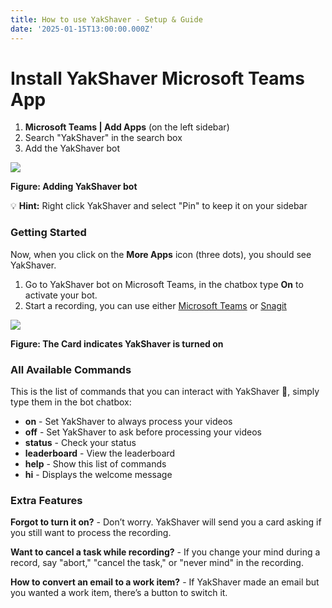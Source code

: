 ```yaml
---
title: How to use YakShaver - Setup & Guide
date: '2025-01-15T13:00:00.000Z'
---
```


# Install YakShaver Microsoft Teams App

1. **Microsoft Teams | Add Apps** (on the left sidebar)
2. Search "YakShaver" in the search box
3. Add the YakShaver bot

![](/adding-bot.png)

**Figure: Adding YakShaver bot**

💡 **Hint:** Right click YakShaver and select "Pin" to keep it on your sidebar

### Getting Started

Now, when you click on the **More Apps** icon (three dots), you should see YakShaver.

1. Go to YakShaver bot on Microsoft Teams, in the chatbox type **On** to activate your bot.
2. Start a recording, you can use either [Microsoft Teams](https://yakshaver.ai/docs/recording-work-item-and-tips) or [Snagit](https://yakshaver.ai/docs/recording-work-item-snagit)

![](/turn-on-card.png)

**Figure: The Card indicates YakShaver is turned on**

### All Available Commands

This is the list of commands that you can interact with YakShaver 🦬, simply type them in the bot chatbox:

* **on** - Set YakShaver to always process your videos
* **off** - Set YakShaver to ask before processing your videos
* **status** - Check your status
* **leaderboard** - View the leaderboard
* **help** - Show this list of commands
* **hi** - Displays the welcome message

### Extra Features

**Forgot to turn it on?** -
Don’t worry. YakShaver will send you a card asking if you still want to process the recording.

**Want to cancel a task while recording?** -
If you change your mind during a record, say "abort," "cancel the task," or "never mind" in the recording.

**How to convert an email to a work item?** -
If YakShaver made an email but you wanted a work item, there’s a button to switch it.
